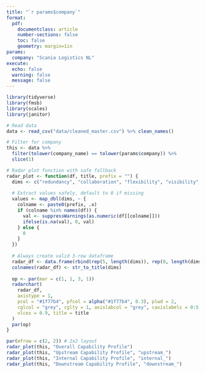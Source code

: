 ```yaml
---
title: "`r params$company`"
format:
  pdf:
    documentclass: article
    number-sections: false
    toc: false
    geometry: margin=1in
params:
  company: "Scania Logistics NL"
execute:
  echo: false
  warning: false
  message: false
---
```


```r
library(tidyverse)
library(fmsb)
library(scales)
library(janitor)

# Read data
data <- read_csv("data/cleaned_master.csv") %>% clean_names()

# Filter for company
this <- data %>%
  filter(tolower(company_name) == tolower(params$company)) %>%
  slice(1)

# Radar plot function with safe fallback
radar_plot <- function(df, title, prefix = "") {
  dims <- c("redundancy", "collaboration", "flexibility", "visibility", "agility")
  
  # Extract values safely, default to 0 if missing
  values <- map_dbl(dims, ~ {
    colname <- paste0(prefix, .x)
    if (colname %in% names(df)) {
      val <- suppressWarnings(as.numeric(df[[colname]]))
      ifelse(is.na(val), 0, val)
    } else {
      0
    }
  })
  
  # Always create valid 3-row dataframe
  radar_df <- data.frame(rbind(rep(5, length(dims)), rep(0, length(dims)), values))
  colnames(radar_df) <- str_to_title(dims)
  
  op <- par(mar = c(1, 1, 3, 1))
  radarchart(
    radar_df,
    axistype = 1,
    pcol = "#1f77b4", pfcol = alpha("#1f77b4", 0.3), plwd = 2,
    cglcol = "grey", cglty = 1, axislabcol = "grey", caxislabels = 0:5, cglwd = 0.8,
    vlcex = 0.9, title = title
  )
  par(op)
}
```

```r
par(mfrow = c(2, 2)) # 2x2 layout
radar_plot(this, "Overall Capability Profile")
radar_plot(this, "Upstream Capability Profile", "upstream_")
radar_plot(this, "Internal Capability Profile", "internal_")
radar_plot(this, "Downstream Capability Profile", "downstream_")
```
